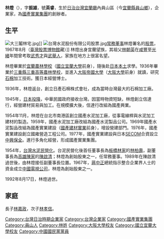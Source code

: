 {{unreferenced|time=2016-02-04T01:47:24+00:00}}
{{Infobox Person
| name = 林燈
| 英文名 = 
| image =
| caption = 
| birth_date = 1914年
| death_date= 1992年
| nationality = {{ROC}}
| birth_place = {{JPN-EMP}}[[宜蘭廳|宜蘭廳]]內員山區（今{{TWN}}[[宜蘭縣|宜蘭縣]][[員山鄉|員山鄉]]）
| native_place = 
| now=
| place of death =
| death_cause = 
|resting_place=
| 語言 = 
| 教育程度= [[宜蘭農林學校|宜蘭農林學校]]（現[[國立宜蘭大學|國立宜蘭大學]]）<br/>[[大阪帝國大學|大阪帝國大學]]<br/>[[日本|日本]]特許大學
| occupation = 
| networth = 
| 父母 = 
| 兒女 = 林嘉政（長子）<br>[[林孝信_(企業家)|林孝信]]（次子）
| 親屬 = [[林朝英_(清朝)|林朝英]]（祖父）
}}
'''林燈'''（{{bd|1914年||1992年|8月17日|}}），字'''振雄'''，號'''英睿'''，生於[[日治台灣|日治台灣]][[宜蘭廳|宜蘭廳]]內員山區（今[[宜蘭縣|宜蘭縣]][[員山鄉|員山鄉]]），企業家，為[[國產實業集團|國產實業集團]]的創辦者。

==生平==
[[File:大三鬮林宅.jpg|thumb]]]]
[[File:台灣水泥股份有限公司股票.jpg|thumb]][[常務董事|常務董事]]林燈署名的[[股票|股票]]，1967年8月（[[臺灣股票博物館|臺灣股票博物館]]藏）]]
林燈出身宜蘭望族，其祖父[[林朝英|林朝英]]在[[咸豐|咸豐]]至[[光緒|光緒]]年間曾考取[[武秀才|武秀才]]與[[武舉人|武舉人]]，家族在地方上很富名望。

林燈畢業於[[宜蘭農林學校|宜蘭農林學校]]（[[國立宜蘭大學|國立宜蘭大學]]前身），隨後赴[[日本本土|日本本土]]求學。1936年畢業於[[三重縣|三重縣]][[三重高等農林學校|三重高等農林學校]]，並進入[[大阪帝國大學|大阪帝國大學]]（[[大阪大學|大阪大學]]前身）就讀，研究[[石棉|石棉]]加工技術。獲日本{{link-ja|特許大學|特許大学}}經營博士。

1936年，林燈返台，創立日產石棉株式會社，成為當時台灣最大的石棉加工廠。

1945年，[[日本投降|日本投降]]，中華民國政府接收台灣。因當時物資短缺，林燈創立信達行，經營建材貿易與加工。在規模擴大後，信達行改組為國產興業。

1954年11月，林燈在台北市南港區創立國產水泥加工廠，從事電線桿與水泥加工建材的製造。1959年，國產水泥加工廠改組為國產水泥製品公司。1969年國產水泥製品改組為國產實業建設（[[國產建材實業|國產建材實業]]前身），增設營建部門。1976年，國產實業建設創立國雍營造工程公司。1977年，國產實業建設與日本[[SECOM|SECOM]]合資設立[[中興保全|中興保全]]。進行多角化經營，形成國產實業集團。

1954年，[[台灣水泥|台灣水泥]][[民營化|民營化]]。台泥民營化後首任董事長為[[板橋林家|板橋林家]]的[[林柏壽|林柏壽]]，副董事長為[[高雄陳家|高雄陳家]]的[[陳啟清|陳啟清]]；林燈為創始股東之一，任常務董事。1989年在陳啟清過世後，由林燈接任副董事長位置。1967年，[[蔣中正|蔣中正]]總統指示整合企業界人士的資金成立[[中國電視公司|中國電視公司]]，林燈為創始股東之一。

1992年8月17日，林燈過世。

==家庭==
長子[[林嘉政|林嘉政]]，次子[[林孝信_(企業家)|林孝信]]。

[[Category:台灣日治時期企業家|Category:台灣日治時期企業家]]
[[Category:台灣企業家|Category:台灣企業家]]
[[Category:國產實業集團|Category:國產實業集團]]
[[Category:員山人|Category:員山人]]
[[Category:林姓|Category:林姓]]
[[Category:大阪大學校友|Category:大阪大學校友]]
[[Category:國立宜蘭大學校友|Category:國立宜蘭大學校友]]
[[Category:中國國民黨黨員|Category:中國國民黨黨員]]